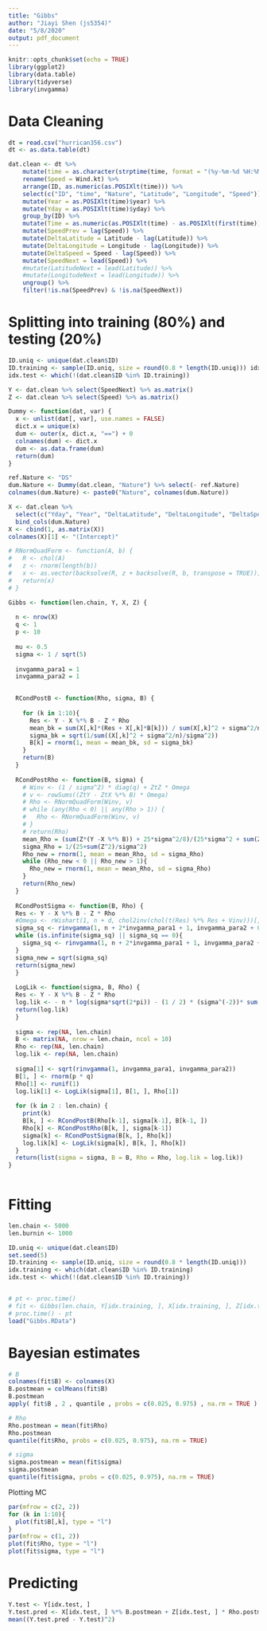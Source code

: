 ```yaml
---
title: "Gibbs"
author: "Jiayi Shen (js5354)"
date: "5/8/2020"
output: pdf_document
---
```


```r
knitr::opts_chunk$set(echo = TRUE)
library(ggplot2)
library(data.table)
library(tidyverse)
library(invgamma)
```

# Data Cleaning
```r
dt = read.csv("hurrican356.csv")
dt <- as.data.table(dt)

dat.clean <- dt %>%
    mutate(time = as.character(strptime(time, format = "(%y-%m-%d %H:%M:%S)"))) %>% 
    rename(Speed = Wind.kt) %>%
    arrange(ID, as.numeric(as.POSIXlt(time))) %>%
    select(c("ID", "time", "Nature", "Latitude", "Longitude", "Speed")) %>%
    mutate(Year = as.POSIXlt(time)$year) %>%
    mutate(Yday = as.POSIXlt(time)$yday) %>%
    group_by(ID) %>%
    mutate(Time = as.numeric(as.POSIXlt(time) - as.POSIXlt(first(time))) / 3600 / 6) %>% select(-"time") %>%
    mutate(SpeedPrev = lag(Speed)) %>%
    mutate(DeltaLatitude = Latitude - lag(Latitude)) %>%
    mutate(DeltaLongitude = Longitude - lag(Longitude)) %>%
    mutate(DeltaSpeed = Speed - lag(Speed)) %>%
    mutate(SpeedNext = lead(Speed)) %>%
    #mutate(LatitudeNext = lead(Latitude)) %>%
    #mutate(LongitudeNext = lead(Longitude)) %>%
    ungroup() %>%
    filter(!is.na(SpeedPrev) & !is.na(SpeedNext))

```

# Splitting into training (80%) and testing (20%)
```r
ID.uniq <- unique(dat.clean$ID)
ID.training <- sample(ID.uniq, size = round(0.8 * length(ID.uniq))) idx.training <- which(dat.clean$ID %in% ID.training)
idx.test <- which(!(dat.clean$ID %in% ID.training))
```

```r
Y <- dat.clean %>% select(SpeedNext) %>% as.matrix()
Z <- dat.clean %>% select(Speed) %>% as.matrix()

Dummy <- function(dat, var) {
  x <- unlist(dat[, var], use.names = FALSE) 
  dict.x = unique(x)
  dum <- outer(x, dict.x, "==") + 0
  colnames(dum) <- dict.x 
  dum <- as.data.frame(dum) 
  return(dum)
}

ref.Nature <- "DS"
dum.Nature <- Dummy(dat.clean, "Nature") %>% select(- ref.Nature) 
colnames(dum.Nature) <- paste0("Nature", colnames(dum.Nature))

X <- dat.clean %>%
  select(c("Yday", "Year", "DeltaLatitude", "DeltaLongitude", "DeltaSpeed")) %>% 
  bind_cols(dum.Nature)
X <- cbind(1, as.matrix(X)) 
colnames(X)[1] <- "(Intercept)" 

```


```r
# RNormQuadForm <- function(A, b) { 
#   R <- chol(A) 
#   z <- rnorm(length(b)) 
#   x <- as.vector(backsolve(R, z + backsolve(R, b, transpose = TRUE))) 
#   return(x) 
# }

Gibbs <- function(len.chain, Y, X, Z) {
  
  n <- nrow(X) 
  q <- 1 
  p <- 10
  
  mu <- 0.5 
  sigma <- 1 / sqrt(5)
  
  invgamma_para1 = 1
  invgamma_para2 = 1

  
  RCondPostB <- function(Rho, sigma, B) { 
    
    for (k in 1:10){
      Res <- Y - X %*% B - Z * Rho
      mean_bk = sum(X[,k]*(Res + X[,k]*B[k])) / sum(X[,k]^2 + sigma^2/n)
      sigma_bk = sqrt(1/sum((X[,k]^2 + sigma^2/n)/sigma^2))
      B[k] = rnorm(1, mean = mean_bk, sd = sigma_bk)
    }
    return(B)
  }
  
  RCondPostRho <- function(B, sigma) {
    # Winv <- (1 / sigma^2) * diag(q) + ZtZ * Omega 
    # v <- rowSums((ZtY - ZtX %*% B) * Omega) 
    # Rho <- RNormQuadForm(Winv, v) 
    # while (any(Rho < 0) || any(Rho > 1)) { 
    #   Rho <- RNormQuadForm(Winv, v) 
    # } 
    # return(Rho)
    mean_Rho = (sum(Z*(Y -X %*% B)) + 25*sigma^2/8)/(25*sigma^2 + sum(Z^2))
    sigma_Rho = 1/(25+sum(Z^2)/sigma^2)
    Rho_new = rnorm(1, mean = mean_Rho, sd = sigma_Rho)
    while (Rho_new < 0 || Rho_new > 1){
      Rho_new = rnorm(1, mean = mean_Rho, sd = sigma_Rho)
    }
    return(Rho_new)
  }
  
  RCondPostSigma <- function(B, Rho) {
  Res <- Y - X %*% B - Z * Rho
  #Omega <- rWishart(1, n + d, chol2inv(chol(t(Res) %*% Res + Vinv)))[, , 1] 
  sigma_sq <- rinvgamma(1, n + 2*invgamma_para1 + 1, invgamma_para2 + 0.5*sum(Res^2))
  while (is.infinite(sigma_sq) || sigma_sq == 0){
    sigma_sq <- rinvgamma(1, n + 2*invgamma_para1 + 1, invgamma_para2 + 0.5*sum(Res^2))
  }
  sigma_new = sqrt(sigma_sq)
  return(sigma_new)
  }
  
  LogLik <- function(sigma, B, Rho) {
  Res <- Y - X %*% B - Z * Rho
  log.lik <- - n * log(sigma*sqrt(2*pi)) - (1 / 2) * (sigma^(-2))* sum(Res^2) 
  return(log.lik)
  }
  
  sigma <- rep(NA, len.chain) 
  B <- matrix(NA, nrow = len.chain, ncol = 10)
  Rho <- rep(NA, len.chain)
  log.lik <- rep(NA, len.chain)
  
  sigma[1] <- sqrt(rinvgamma(1, invgamma_para1, invgamma_para2))
  B[1, ] <- rnorm(p * q)
  Rho[1] <- runif(1)
  log.lik[1] <- LogLik(sigma[1], B[1, ], Rho[1])
  
  for (k in 2 : len.chain) {
    print(k)
    B[k, ] <- RCondPostB(Rho[k-1], sigma[k-1], B[k-1, ]) 
    Rho[k] <- RCondPostRho(B[k, ], sigma[k-1]) 
    sigma[k] <- RCondPostSigma(B[k, ], Rho[k]) 
    log.lik[k] <- LogLik(sigma[k], B[k, ], Rho[k])
  }
  return(list(sigma = sigma, B = B, Rho = Rho, log.lik = log.lik)) 
}
  
```

# Fitting
```r
len.chain <- 5000 
len.burnin <- 1000

ID.uniq <- unique(dat.clean$ID)
set.seed(5)
ID.training <- sample(ID.uniq, size = round(0.8 * length(ID.uniq))) 
idx.training <- which(dat.clean$ID %in% ID.training)
idx.test <- which(!(dat.clean$ID %in% ID.training))


# pt <- proc.time()
# fit <- Gibbs(len.chain, Y[idx.training, ], X[idx.training, ], Z[idx.training, ]) 
# proc.time() - pt
load("Gibbs.RData")
```


# Bayesian estimates
```r
# B
colnames(fit$B) <- colnames(X)
B.postmean = colMeans(fit$B) 
B.postmean
apply( fit$B , 2 , quantile , probs = c(0.025, 0.975) , na.rm = TRUE )

# Rho
Rho.postmean = mean(fit$Rho)
Rho.postmean
quantile(fit$Rho, probs = c(0.025, 0.975), na.rm = TRUE)

# sigma
sigma.postmean = mean(fit$sigma)
sigma.postmean
quantile(fit$sigma, probs = c(0.025, 0.975), na.rm = TRUE)
```

Plotting MC
```r
par(mfrow = c(2, 2))
for (k in 1:10){
  plot(fit$B[,k], type = "l")
}
par(mfrow = c(1, 2))
plot(fit$Rho, type = "l")
plot(fit$sigma, type = "l")
```

# Predicting
```r
Y.test <- Y[idx.test, ]
Y.test.pred <- X[idx.test, ] %*% B.postmean + Z[idx.test, ] * Rho.postmean
mean((Y.test.pred - Y.test)^2)
```



